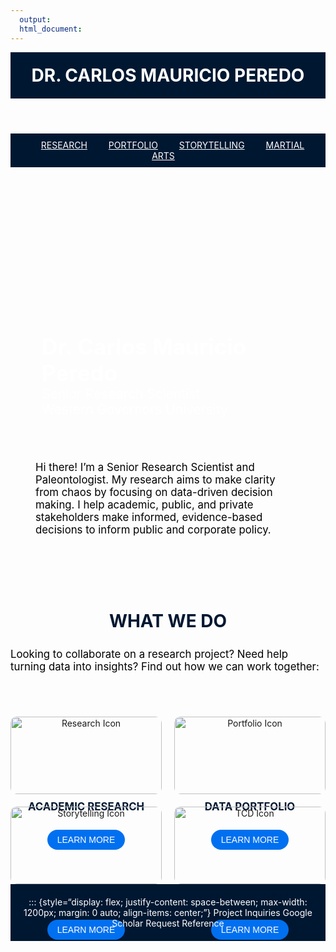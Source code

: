 ```yaml
---
  output:
  html_document:
---
```



<!-- HEADER with Name -->
<header style="text-align: center; padding: 20px; background-color: #001731; color: white;">
  <a href="index.html" style="color: white; text-decoration: none;">
    <h1 style="margin: 0;">DR. CARLOS MAURICIO PEREDO</h1>
  </a>
</header>

<nav style="background-color: #001731; padding: 10px; text-align: center;">
  <a href="Research.html" style="margin: 0 15px; color: white;">RESEARCH</a>
  <a href="Portfolio.html" style="margin: 0 15px; color: white;">PORTFOLIO</a>
  <a href="Storytelling.html" style="margin: 0 15px; color: white;">STORYTELLING</a>
  <a href="TCD.html" style="margin: 0 15px; color: white;">MARTIAL ARTS</a>
</nav>




<!-- Banner Section -->
<div style="
  background: url('Linked Files/Seattle Boat 2.jpg') no-repeat right top;
  background-size: cover;
  min-height: 400px;
  display: flex;
  flex-direction: column;
  justify-content: flex-end;   /* Align text at bottom */
  align-items: flex-start;     /* Align text at left */
  padding-left: 50px;          /* Space from left edge */
  padding-bottom: 30px;        /* Space from bottom edge */
  color: white;
">
  <!-- First line (largest & bold) -->
  <h1 style="margin: 0; font-size: 2.5em; font-weight: 700;">
    Dr. Carlos Mauricio Peredo
  </h1>
  
  <!-- Next two lines (smaller & lighter weight) -->
  <h2 style="margin: 0; font-size: 1.5em; font-weight: 400;">
    Senior Research Scientist
  </h2>
  <h2 style="margin: 0; font-size: 1.5em; font-weight: 400;">
    Western Governors University
  </h2>
</div>



<!-- Quick Informative Text Section -->
<section style="padding: 40px;">
  <p style="font-size: 1.2em; max-width: 800px; color: black; margin: 0 auto; text-align: left;">
    Hi there! I'm a Senior Research Scientist and Paleontologist. My research aims to make clarity from chaos by focusing on data-driven decision making. I help academic, public, and private stakeholders make informed, evidence-based decisions to inform public and corporate policy.
  </p>
</section>



<!-- Navigation Header Section -->
<section style="display: flex; flex-direction: column; align-items: center; max-width: 1200px; margin: 40px auto; text-align: center;">
  <h2 style="font-size: 2em; font-weight: bold; margin-bottom: 10px; color: #001731;">WHAT WE DO</h2>
    <p style="font-size: 1.2em; max-width: 800px; color: black; margin-bottom: 30px; text-align: left;">
        Looking to collaborate on a research project? Need help turning data into insights? 
        Find out how we can work together:
    </p>
</section>



<!-- Navigation Grid Section -->
::: {style="max-width: 800px; margin: 0 auto; display: grid; grid-template-columns: 1fr 1fr; gap: 20px;"}

::: {style="text-align: center;"}
<img src="Linked Files/website-icons_Research.jpg" alt="Research Icon" style="width: 100%; max-width: 300px; height: auto; border-radius: 10px;">
<h3 style="margin-top: 10px; font-size: 1.2em; color: #001731; font-weight: bold;">ACADEMIC RESEARCH</h3>
<a href="Research.html" style="text-decoration: none;">
  <button style="margin-top: 10px; padding: 8px 16px; cursor: pointer; background-color: #0070F0; color: white; border: none; border-radius: 25px; font-size: 1em;">LEARN MORE</button>
</a>
:::

::: {style="text-align: center;"}
<img src="Linked Files/website-icons_Portfolio.jpg" alt="Portfolio Icon" style="width: 100%; max-width: 300px; height: auto; border-radius: 10px;">
<h3 style="margin-top: 10px; font-size: 1.2em;color: #001731; font-weight: bold;">DATA PORTFOLIO</h3>
<a href="Portfolio.html" style="text-decoration: none;">
  <button style="margin-top: 10px; padding: 8px 16px; cursor: pointer; background-color: #0070F0; color: white; border: none; border-radius: 25px; font-size: 1em;">LEARN MORE</button>
</a>
:::

::: {style="text-align: center;"}
<img src="Linked Files/website-icons_storytelling.jpg" alt="Storytelling Icon" style="width: 100%; max-width: 300px; height: auto; border-radius: 10px;">
<h3 style="margin-top: 10px; font-size: 1.2em;color: #001731; font-weight: bold;">STORYTELLING</h3>
<a href="Storytelling.html" style="text-decoration: none;">
  <button style="margin-top: 10px; padding: 8px 16px; cursor: pointer; background-color: #0070F0; color: white; border: none; border-radius: 25px; font-size: 1em;">LEARN MORE</button>
</a>
:::

::: {style="text-align: center;"}
<img src="Linked Files/website-icons_Portfolio.jpg" alt="TCD Icon" style="width: 100%; max-width: 300px; height: auto; border-radius: 10px;">
<h3 style="margin-top: 10px; font-size: 1.2em;color: #001731; font-weight: bold;">MARTIAL ARTS</h3>
<a href="TCD.html" style="text-decoration: none;">
  <button style="margin-top: 10px; padding: 8px 16px; cursor: pointer; background-color: #0070F0; color: white; border: none; border-radius: 25px; font-size: 1em;">LEARN MORE</button>
</a>
:::

:::


<footer style="background-color: #001731; color: white; text-align: center; padding: 20px;">
  ::: {style="display: flex; justify-content: space-between; max-width: 1200px; margin: 0 auto; align-items: center;"}
  [Project Inquiries](https://docs.google.com/forms/d/e/1FAIpQLSdxbH03CpaKTalBdizuW275xrO2VZ2KYM1sM98b5XTWRyxAhg/viewform?usp=header){style="color: white; text-decoration: none;"}
  [Google Scholar](https://scholar.google.com/citations?user=IZRnfS0AAAAJ&hl=en){style="color: white; text-decoration: none;"}
  [Request Reference](https://docs.google.com/forms/d/e/1FAIpQLSeFxmpSRlH2oiHq5F6XDiFLehMtkKtf9iciqByCT1w2DkPVjA/viewform?usp=header){style="color: white; text-decoration: none;"}
</footer>






